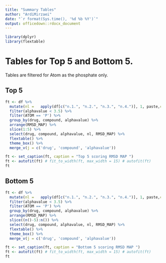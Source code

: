 ```yaml
---
title: "Summary Tables"
author: "ArdiMirzaei"
date: "`r format(Sys.time(), '%d %b %Y')`"
output: officedown::rdocx_document
---
```


```r
library(dplyr)
library(flextable)

```
# Tables for Top 5 and Bottom 5. 

Tables are filtered for Atom as the phosphate only. 

## Top 5 

```r

ft <- df %>%
  mutate(nl =   apply(df[c("n.1.", "n.2.", "n.3.", "n.4.")], 1, paste,collapse="")) %>%
  filter(alphavalue < 3.5) %>%
  filter(ATOM == 'P') %>%
  group_by(drug, compound, alphavalue) %>%
  arrange(RMSD_MAP) %>%
  slice(1:5) %>%
  select(drug, compound, alphavalue, nl, RMSD_MAP) %>%
  flextable() %>%
  theme_box() %>%  
  merge_v(j = c('drug', 'compound', 'alphavalue'))

ft <- set_caption(ft, caption = "Top 5 scoring RMSD MAP ")
ft <- autofit(ft) # fit_to_width(ft, max_width = 15) # autofit(ft)
ft
```

## Bottom 5 

```r

ft <- df %>%
  mutate(nl =   apply(df[c("n.1.", "n.2.", "n.3.", "n.4.")], 1, paste,collapse="")) %>%
  filter(alphavalue < 3.5) %>%
  filter(ATOM == 'P') %>%
  group_by(drug, compound, alphavalue) %>%
  arrange(RMSD_MAP) %>%
  slice((n()-5):n()) %>%
  select(drug, compound, alphavalue, nl, RMSD_MAP) %>%
  flextable() %>%
  theme_box() %>%  
  merge_v(j = c('drug', 'compound', 'alphavalue'))

ft <- set_caption(ft, caption = "Bottom 5 scoring RMSD MAP ")
ft <- autofit(ft) # fit_to_width(ft, max_width = 15) # autofit(ft)
ft
```